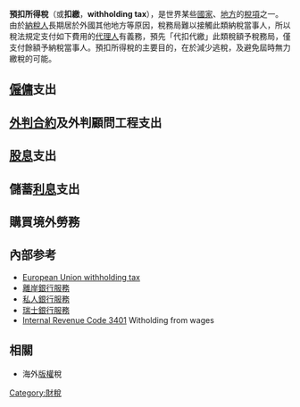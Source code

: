 {{Expand|time=2010-05-07}}
'''預扣所得稅'''（或'''扣繳'''，'''withholding tax'''），是世界某些[[國家|國家]]、[[地方|地方]]的[[稅項|稅項]]之一。由於[[納稅人|納稅人]]長期居於外國其他地方等原因，稅務局難以接觸此類納稅當事人，所以稅法規定支付如下費用的[[代理人|代理人]]有義務，預先「代扣代繳」此類稅額予稅務局，僅支付餘額予納稅當事人。預扣所得稅的主要目的，在於減少逃稅，及避免屆時無力繳稅的可能。

==[[僱傭|僱傭]]支出==

==[[外判|外判]][[合約|合約]]及外判顧問工程支出==

==[[股息|股息]]支出==

==儲蓄[[利息|利息]]支出==

==購買境外勞務==



==內部参考==
* [[European_Union_withholding_tax|European Union withholding tax]]
* [[離岸銀行服務|離岸銀行服務]]
* [[私人銀行服務|私人銀行服務]]
* [[瑞士銀行服務|瑞士銀行服務]]
* [[Internal_Revenue_Code_3401|Internal Revenue Code 3401]] Witholding from wages

==相關==
*海外[[版權|版權]]稅

{{Authority control}}
[[Category:財稅|Category:財稅]]